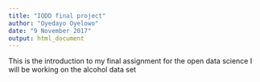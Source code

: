 ---
title: "IODD final project"
author: "Oyedayo Oyelowo"
date: "9 November 2017"
output: html_document
---
This is the introduction to my final assignment for the open data science
I will be working on the alcohol data set
```{r, message=FALSE, warning=FALSE}


```

